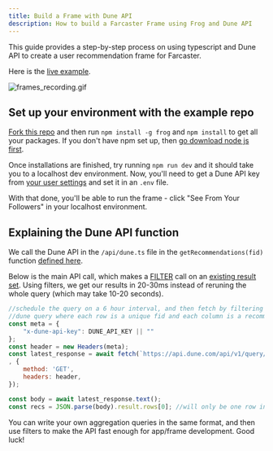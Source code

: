 ```yaml
---
title: Build a Frame with Dune API
description: How to build a Farcaster Frame using Frog and Dune API
---
```


This guide provides a step-by-step process on using typescript and Dune API to create a user recommendation frame for Farcaster.

Here is the [live example](https://warpcast.com/~/conversations/0x62b84d8405fe6e9ff1639055852d98f910b4c595).

![frames_recording.gif](/learning/how-tos/images/frames_recording.gif)

## Set up your environment with the example repo

[Fork this repo](https://github.com/andrewhong5297/dune-frames) and then run `npm install -g frog` and `npm install` to get all your packages. If you don't have npm set up, then [go download node js first](https://nodejs.org/en/download).

Once installations are finished, try running `npm run dev` and it should take you to a localhost dev environment. Now, you'll need to get a Dune API key from [your user settings](https://dune.com/settings/api) and set it in an `.env` file.

With that done, you'll be able to run the frame - click "See From Your Followers" in your localhost environment.

## Explaining the Dune API function

We call the Dune API in the `/api/dune.ts` file in the `getRecommendations(fid)` function [defined here](https://github.com/andrewhong5297/dune-frames/blob/main/api/dune.ts#L10).

Below is the main API call, which makes a [FILTER](/api-reference/executions/filtering) call on an [existing result set](/api-reference/executions/endpoint/get-query-result). Using filters, we get our results in 20-30ms instead of reruning the whole query (which may take 10-20 seconds).

```javascript
//schedule the query on a 6 hour interval, and then fetch by filtering for the user fid within the query results
//dune query where each row is a unique fid and each column is a recommended set of users: https://dune.com/queries/3509966
const meta = {
    "x-dune-api-key": DUNE_API_KEY || ""
};
const header = new Headers(meta);
const latest_response = await fetch(`https://api.dune.com/api/v1/query/3509966/results?&filters=query_fid=${fid}` //filter for single fid
, {
    method: 'GET',
    headers: header,
});

const body = await latest_response.text();
const recs = JSON.parse(body).result.rows[0]; //will only be one row in the result, for the filtered fid
```

You can write your own aggregation queries in the same format, and then use filters to make the API fast enough for app/frame development. Good luck!

